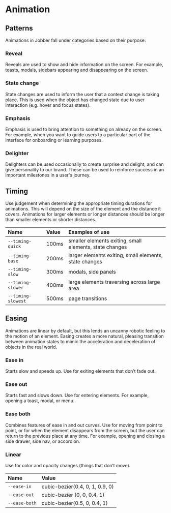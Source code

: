 
<Meta title="Design/Animation" />

# Animation

## Patterns

Animations in Jobber fall under categories based on their purpose:

### Reveal

Reveals are used to show and hide information on the screen. For example,
toasts, modals, sidebars appearing and disappearing on the screen.

### State change

State changes are used to inform the user that a context change is taking place.
This is used when the object has changed state due to user interaction (e.g.
hover and focus states).

### Emphasis

Emphasis is used to bring attention to something on already on the screen. For
example, when you want to guide users to a particular part of the interface for
onboarding or learning purposes.

### Delighter

Delighters can be used occasionally to create surprise and delight, and can give
personality to our brand. These can be used to reinforce success in an important
milestones in a user's journey.

## Timing

Use judgement when determining the appropriate timing durations for animations.
This will depend on the size of the element and the distance it covers.
Animations for larger elements or longer distances should be longer than smaller
elements or shorter distances.

| Name               | Value | Examples of use                                         |
| :----------------- | :---- | :------------------------------------------------------ |
| `--timing-quick`   | 100ms | smaller elements exiting, small elements, state changes |
| `--timing-base`    | 200ms | larger elements exiting, small elements, state changes  |
| `--timing-slow`    | 300ms | modals, side panels                                     |
| `--timing-slower`  | 400ms | large elements traversing across large area             |
| `--timing-slowest` | 500ms | page transitions                                        |

## Easing

Animations are linear by default, but this lends an uncanny robotic feeling to
the motion of an element. Easing creates a more natural, pleasing transition
between animation states to mimic the acceleration and deceleration of objects
in the real world.

### Ease in

Starts slow and speeds up. Use for exiting elements that don’t fade out.

### Ease out

Starts fast and slows down. Use for entering elements. For example, opening a
toast, modal, or menu.

### Ease both

Combines features of ease in and out curves. Use for moving from point to point,
or for when the element disappears from the screen, but the user can return to
the previous place at any time. For example, opening and closing a side drawer,
side nav, or accordion.

### Linear

Use for color and opacity changes (things that don’t move).

| Name          | Value                           |
| :------------ | :------------------------------ |
| `--ease-in`   | cubic-bezier(0.4, 0, 1, 0.9, 0) |
| `--ease-out`  | cubic-bezier (0, 0, 0.4, 1)     |
| `--ease-both` | cubic-bezier(0.5, 0, 0.4, 1)    |
